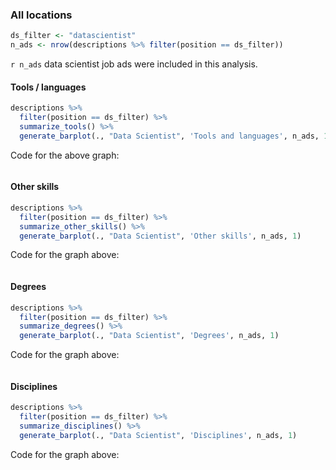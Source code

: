
### All locations {.tabset}

```r
ds_filter <- "datascientist"
n_ads <- nrow(descriptions %>% filter(position == ds_filter))
```

`r n_ads` data scientist job ads were included in this analysis.

#### Tools / languages

```r
descriptions %>%
  filter(position == ds_filter) %>%
  summarize_tools() %>%
  generate_barplot(., "Data Scientist", 'Tools and languages', n_ads, 1)

```

Code for the above graph:

```r
```

#### Other skills

```r
descriptions %>%
  filter(position == ds_filter) %>%
  summarize_other_skills() %>%
  generate_barplot(., "Data Scientist", 'Other skills', n_ads, 1)

```

Code for the graph above:

```r
```

#### Degrees

```r
descriptions %>%
  filter(position == ds_filter) %>%
  summarize_degrees() %>%
  generate_barplot(., "Data Scientist", 'Degrees', n_ads, 1)

```

Code for the graph above:

```r
```

#### Disciplines

```r
descriptions %>%
  filter(position == ds_filter) %>%
  summarize_disciplines() %>%
  generate_barplot(., "Data Scientist", 'Disciplines', n_ads, 1)
```

Code for the graph above:

```r
```

